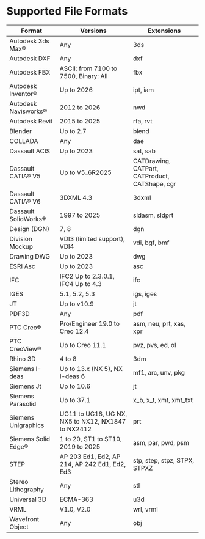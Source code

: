 # Supported File Formats

| Format                | Versions                                           | Extensions                                     |
|-----------------------|----------------------------------------------------|------------------------------------------------|
| Autodesk 3ds Max®     | Any                                                | 3ds                                            |
| Autodesk DXF          | Any                                                | dxf                                            |
| Autodesk FBX          | ASCII: from 7100 to 7500, Binary: All              | fbx                                            |
| Autodesk Inventor®    | Up to 2026                                         | ipt, iam                                       |
| Autodesk Navisworks®  | 2012 to 2026                                       | nwd                                            |
| Autodesk Revit        | 2015 to 2025                                       | rfa, rvt                                       |
| Blender               | Up to 2.7                                          | blend                                          |
| COLLADA               | Any                                                | dae                                            |
| Dassault ACIS         | Up to 2023                                         | sat, sab                                       |
| Dassault CATIA® V5    | Up to V5_6R2025                                    | CATDrawing, CATPart, CATProduct, CATShape, cgr |
| Dassault CATIA® V6    | 3DXML 4.3                                          | 3dxml                                          |
| Dassault SolidWorks®  | 1997 to 2025                                       | sldasm, sldprt                                 |
| Design (DGN)          | 7, 8                                               | dgn                                            |
| Division Mockup       | VDI3 (limited support), VDI4                       | vdi, bgf, bmf                                  |
| Drawing DWG           | Up to 2023                                         | dwg                                            |
| ESRI Asc              | Up to 2023                                         | asc                                            |
| IFC                   | IFC2 Up to 2.3.0.1, IFC4 Up to 4.3                 | ifc                                            |
| IGES                  | 5.1, 5.2, 5.3                                      | igs, iges                                      |
| JT                    | Up to v10.9                                        | jt                                             |
| PDF3D                 | Any                                                | pdf                                            |
| PTC Creo®             | Pro/Engineer 19.0 to Creo 12.4                     | asm, neu, prt, xas, xpr                        |
| PTC CreoView®         | Up to Creo 11.1                                    | pvz, pvs, ed, ol                               |
| Rhino 3D              | 4 to 8                                             | 3dm                                            |
| Siemens I-deas        | Up to 13.x (NX 5), NX I-deas 6                     | mf1, arc, unv, pkg                             |
| Siemens Jt            | Up to 10.6                                         | jt                                             |
| Siemens Parasolid     | Up to 37.1                                         | x_b, x_t, xmt, xmt_txt                         |
| Siemens Unigraphics   | UG11 to UG18, UG NX, NX5 to NX12, NX1847 to NX2412 | prt                                            |
| Siemens Solid Edge®   | 1 to 20, ST1 to ST10, 2019 to 2025                 | asm, par, pwd, psm                             |
| STEP                  | AP 203 Ed1, Ed2, AP 214, AP 242 Ed1, Ed2, Ed3      | stp, step, stpz, STPX, STPXZ                   |
| Stereo Lithography    | Any                                                | stl                                            |
| Universal 3D          | ECMA-363                                           | u3d                                            |
| VRML                  | V1.0, V2.0                                         | wrl, vrml                                      |
| Wavefront Object      | Any                                                | obj                                            |
